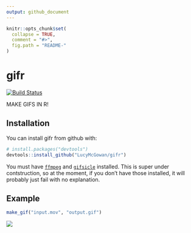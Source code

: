 ```yaml
---
output: github_document
---
```


<!-- README.md is generated from README.Rmd. Please edit that file -->

```r
knitr::opts_chunk$set(
  collapse = TRUE,
  comment = "#>",
  fig.path = "README-"
)
```

# gifr

[![Build Status](https://travis-ci.org/LucyMcGowan/gifr.svg?branch=master)](https://travis-ci.org/LucyMcGowan/gifr)

MAKE GIFS IN R!

## Installation

You can install gifr from github with:

```r
# install.packages("devtools")
devtools::install_github("LucyMcGowan/gifr")
```

You must have [`ffmpeg`](https://www.ffmpeg.org) and [`gifsicle`](https://www.lcdf.org/gifsicle/) installed. This is super under contstruction, so at the moment, if you don't have those installed, it will probably just fail with no explanation. 

## Example

```r
make_gif("input.mov", "output.gif")
```

![](https://thesavvyreader2014.files.wordpress.com/2016/07/excited.gif)
